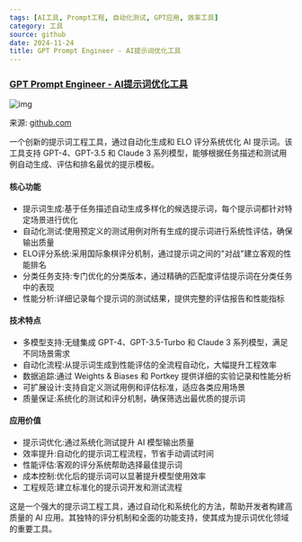 ```yaml
---
tags: [AI工具, Prompt工程, 自动化测试, GPT应用, 效率工具]
category: 工具
source: github
date: 2024-11-24
title: GPT Prompt Engineer - AI提示词优化工具
---
```


### [GPT Prompt Engineer - AI提示词优化工具](https://github.com/mshumer/gpt-prompt-engineer)

![img](https://img.mengpeng.tech/i/2024/12/07/6754090f0efa7.webp)

来源: [github.com](https://github.com/mshumer/gpt-prompt-engineer)

一个创新的提示词工程工具，通过自动化生成和 ELO 评分系统优化 AI 提示词。该工具支持 GPT-4、GPT-3.5 和 Claude 3 系列模型，能够根据任务描述和测试用例自动生成、评估和排名最优的提示模板。

#### 核心功能
- 提示词生成:基于任务描述自动生成多样化的候选提示词，每个提示词都针对特定场景进行优化
- 自动化测试:使用预定义的测试用例对所有生成的提示词进行系统性评估，确保输出质量
- ELO评分系统:采用国际象棋评分机制，通过提示词之间的"对战"建立客观的性能排名
- 分类任务支持:专门优化的分类版本，通过精确的匹配度评估提示词在分类任务中的表现
- 性能分析:详细记录每个提示词的测试结果，提供完整的评估报告和性能指标

#### 技术特点
- 多模型支持:无缝集成 GPT-4、GPT-3.5-Turbo 和 Claude 3 系列模型，满足不同场景需求
- 自动化流程:从提示词生成到性能评估的全流程自动化，大幅提升工程效率
- 数据追踪:通过 Weights & Biases 和 Portkey 提供详细的实验记录和性能分析
- 可扩展设计:支持自定义测试用例和评估标准，适应各类应用场景
- 质量保证:系统化的测试和评分机制，确保筛选出最优质的提示词

#### 应用价值
- 提示词优化:通过系统化测试提升 AI 模型输出质量
- 效率提升:自动化的提示词工程流程，节省手动调试时间
- 性能评估:客观的评分系统帮助选择最佳提示词
- 成本控制:优化后的提示词可以显著提升模型使用效率
- 工程规范:建立标准化的提示词开发和测试流程

这是一个强大的提示词工程工具，通过自动化和系统化的方法，帮助开发者构建高质量的 AI 应用。其独特的评分机制和全面的功能支持，使其成为提示词优化领域的重要工具。 